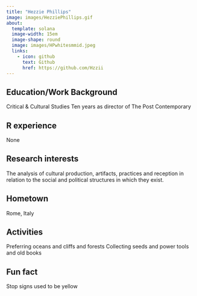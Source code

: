```yaml
---
title: "Hezzie Phillips"
image: images/HezziePhillips.gif
about:
  template: solana
  image-width: 15em
  image-shape: round
  image: images/HPwhitesmmid.jpeg
  links:
    - icon: github
      text: Github
      href: https://github.com/Hzzii
---
```



## Education/Work Background
Critical & Cultural Studies
Ten years as director of The Post Contemporary


## R experience
None


## Research interests
The analysis of cultural production, artifacts, practices and reception in relation to the social and political structures in which they exist. 


## Hometown
Rome, Italy


## Activities
Preferring oceans and cliffs and forests
Collecting seeds and power tools and old books

## Fun fact
Stop signs used to be yellow
